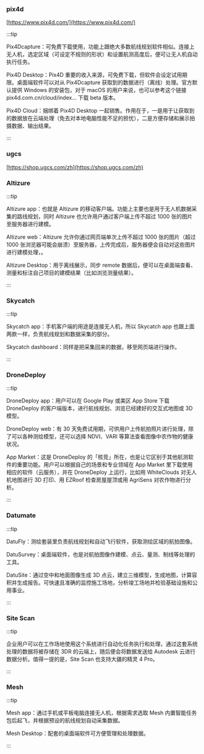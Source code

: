 ### pix4d

[https://www.pix4d.com/](https://www.pix4d.com/)

:::tip

Pix4Dcapture：可免费下载使用，功能上跟绝大多数航线规划软件相似。连接上无人机，选定区域（可设定不规则的形状）和设置航测高度后，便可让无人机自动执行任务。

Pix4D Desktop：Pix4D 重要的收入来源，可免费下载，但软件会设定试用期限。桌面端软件可以对从 Pix4Dcapture 获取到的数据进行（离线）处理。官方默认提供 Windows 的安装包，对于 macOS 的用户来说，也可以参考这个链接 pix4d.com.cn/cloud/index… 下载 beta 版本。

Pix4D Cloud：捆绑着 Pix4D Desktop 一起销售。作用在于，一是用于让获取到的数据放在云端处理（免去对本地电脑性能不足的担忧），二是方便存储和展示拍摄数据、输出结果。

:::

### ugcs

[https://shop.ugcs.com/zh](https://shop.ugcs.com/zh)

### Altizure

:::tip

Altizure app：也就是 Altizure 的移动客户端。功能上主要也是用于无人机数据采集的路线规划，同时 Altizure 也允许用户通过客户端上传不超过 1000 张的图片至服务器进行建模。

Altizure web：Altizure 允许你通过网页端单次上传不超过 1000 张的图片（超过 1000 张浏览器可能会崩溃）至服务器，上传完成后，服务器便会自动对这些图片进行建模处理，。

Altizure Desktop：用于离线展示，同步 remote 数据后，便可以在桌面端查看、测量和标注自己项目的建模结果（比如浏览测量结果）。

:::

### Skycatch

:::tip

Skycatch app：手机客户端的用途是连接无人机，所以 Skycatch app 也跟上面两款一样，负责航线规划和数据采集的部分。

Skycatch dashboard：同样是把采集回来的数据，移至网页端进行操作。

:::

### DroneDeploy

:::tip

DroneDeploy app：用户可以在 Google Play 或美区 App Store 下载 DroneDeploy 的客户端版本，进行航线规划、浏览已经建好的交互式地图或 3D 模型。

DroneDeploy web：有 30 天免费试用期，可供用户上传航拍照片进行处理，除了可以各种测绘模型，还可以选择 NDVI、VARI 等算法查看图像中农作物的健康状况。

App Market：这是 DroneDeploy 的「核竞」所在，也是让它区别于其他航测软件的重要功能。用户可以根据自己的场景和专业领域在 App Market 里下载使用相应的软件（云服务），并在 DroneDeploy 上运行，比如用 WhiteClouds 对无人机地图进行 3D 打印、用 EZRoof 检查房屋屋顶或用 AgriSens 对农作物进行分析。

:::

### Datumate

:::tip

DatuFly：测绘套装里负责航线规划和自动飞行软件，获取测绘区域的航拍图像。

DatuSurvey：桌面端软件，也是对航拍图像作建模、点云、量测、制线等处理的工具。

DatuSite：通过空中和地面图像生成 3D 点云，建立三维模型，生成地图，计算容积并生成报告。可快速且准确的监控施工场地，分析竣工场地并检验基础设施和公用事业。

:::

### Site Scan

:::tip

企业用户可以在工作场地使用这个系统进行自动化任务执行和处理，通过这套系统处理的数据将被存储在 3DR 的云端上，随后便会将数据发送给 Autodesk 云进行数据分析。值得一提的是，Site Scan 也支持大疆的精灵 4 Pro。

:::

### Mesh

:::tip

Mesh app：通过手机或平板电脑连接无人机，根据需求选取 Mesh 内置智能任务包后起飞，并根据预设的航线规划自动采集数据。

Mesh Desktop：配套的桌面端软件可方便管理和处理数据。


:::